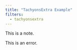 ```yaml
---
title: "TachyonsExtra Example"
filters:
  - tachyonsextra
---
```


::: {.box-note}
This is a note.
:::

::: {.box-error}
This is an error.
:::